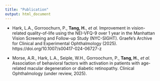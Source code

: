 ```yaml
---
title: "Publication"
output: html_document
---
```

- Hark, L.A., Gorroochurn, P., **Tang, H.**, _et al._ Improvement in vision-related quality-of-life using the NEI-VFQ-9 over 1 year in the Manhattan Vision Screening and Follow-up Study (NYC-SIGHT).  Graefe’s Archive for Clinical and Experimental Ophthalmology (2025). https://doi.org/10.1007/s00417-024-06727-z

- Morse, A.R., Hark, L.A., Seiple, W.H., Gorroochurn, P., **Tang, H.**, _et al._ Association of behavioral factors with activation in patients with age-related macular degeneration or diabetic retinopathy. Clinical Ophthalmology (under review, 2025).